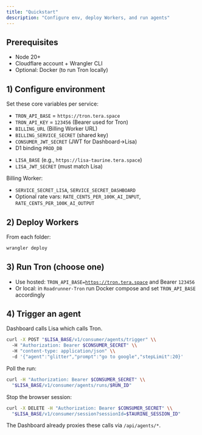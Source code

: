 ```yaml
---
title: "Quickstart"
description: "Configure env, deploy Workers, and run agents"
---
```


## Prerequisites

- Node 20+
- Cloudflare account + Wrangler CLI
- Optional: Docker (to run Tron locally)

## 1) Configure environment

Set these core variables per service:

<Columns cols={2}>
  <Card title="Lisa (Worker)" icon="cloud">
    <ul>
      <li><code>TRON_API_BASE</code> = <code>https://tron.tera.space</code></li>
      <li><code>TRON_API_KEY</code> = <code>123456</code> (Bearer used for Tron)</li>
      <li><code>BILLING_URL</code> (Billing Worker URL)</li>
      <li><code>BILLING_SERVICE_SECRET</code> (shared key)</li>
      <li><code>CONSUMER_JWT_SECRET</code> (JWT for Dashboard→Lisa)</li>
      <li>D1 binding <code>PROD_DB</code></li>
    </ul>
  </Card>
  <Card title="Dashboard (Next)" icon="gauge">
    <ul>
      <li><code>LISA_BASE</code> (e.g., <code>https://lisa-taurine.tera.space</code>)</li>
      <li><code>LISA_JWT_SECRET</code> (must match Lisa)</li>
    </ul>
  </Card>
</Columns>

Billing Worker:

- <code>SERVICE_SECRET_LISA</code>, <code>SERVICE_SECRET_DASHBOARD</code>
- Optional rate vars: <code>RATE_CENTS_PER_100K_AI_INPUT</code>, <code>RATE_CENTS_PER_100K_AI_OUTPUT</code>

## 2) Deploy Workers

From each folder:

```bash
wrangler deploy
```

## 3) Run Tron (choose one)

- Use hosted: <code>TRON_API_BASE=https://tron.tera.space</code> and Bearer <code>123456</code>
- Or local: in <code>Roadrunner-Tron</code> run Docker compose and set <code>TRON_API_BASE</code> accordingly

## 4) Trigger an agent

Dashboard calls Lisa which calls Tron.

```bash
curl -X POST "$LISA_BASE/v1/consumer/agents/trigger" \\
  -H "Authorization: Bearer $CONSUMER_SECRET" \\
  -H "content-type: application/json" \\
  -d '{"agent":"glitter","prompt":"go to google","stepLimit":20}'
```

Poll the run:

```bash
curl -H "Authorization: Bearer $CONSUMER_SECRET" \\
  "$LISA_BASE/v1/consumer/agents/runs/$RUN_ID"
```

Stop the browser session:

```bash
curl -X DELETE -H "Authorization: Bearer $CONSUMER_SECRET" \\
  "$LISA_BASE/v1/consumer/session?sessionId=$TAURINE_SESSION_ID"
```

<Tip>
  The Dashboard already proxies these calls via <code>/api/agents/*</code>.
</Tip>
